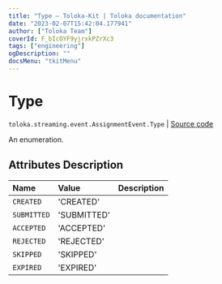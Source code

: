 ```yaml
---
title: "Type — Toloka-Kit | Toloka documentation"
date: "2023-02-07T15:42:04.177941"
author: ["Toloka Team"]
coverId: F_bIcOYF9yjrxkPZrXc3
tags: ["engineering"]
ogDescription: ""
docsMenu: "tkitMenu"
---
```


# Type
`toloka.streaming.event.AssignmentEvent.Type` | [Source code](https://github.com/Toloka/toloka-kit/blob/v1.1.3/src/streaming/event.py#L42)

An enumeration.

## Attributes Description

| Name | Value | Description |
| :------| :-----------| :----------|
`CREATED`|'CREATED'|
`SUBMITTED`|'SUBMITTED'|
`ACCEPTED`|'ACCEPTED'|
`REJECTED`|'REJECTED'|
`SKIPPED`|'SKIPPED'|
`EXPIRED`|'EXPIRED'|